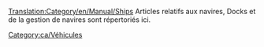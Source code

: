 [[Translation:Category/en/Manual/Ships]]
Articles relatifs aux navires, Docks et de la gestion de navires sont répertoriés ici.
[[Category:ca/Véhicules]]
